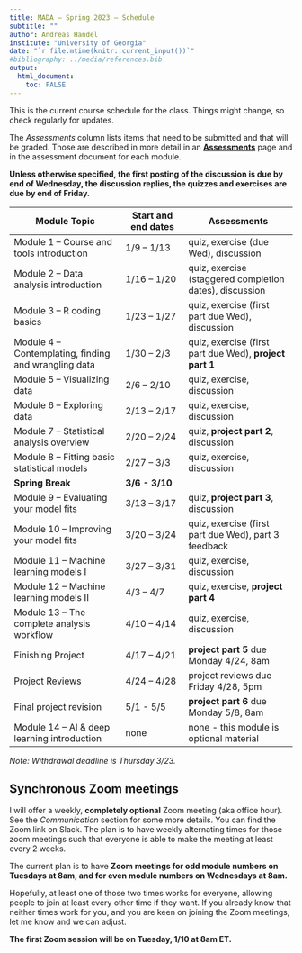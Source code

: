 ---
title: MADA – Spring 2023 – Schedule
subtitle: ""
author: Andreas Handel
institute: "University of Georgia"
date: "`r file.mtime(knitr::current_input())`"
#bibliography: ../media/references.bib
output: 
  html_document:
    toc: FALSE
---

This is the current course schedule for the class. Things might change, so check regularly for updates.

The *Assessments* column lists items that need to be submitted and that will be graded. Those are described in more detail in an [**Assessments**](./Course_Assessments.html) page and in the assessment document for each module.

**Unless otherwise specified, the first posting of the discussion is due by end of Wednesday, the discussion replies, the quizzes and exercises are due by end of Friday.**

| **Module Topic**                                      | **Start and end dates** | **Assessments**                                         |
|----------------------------|----------------|---------------------------|
| Module 1 -- Course and tools introduction             | 1/9 -- 1/13             | quiz, exercise (due Wed), discussion                    |
| Module 2 -- Data analysis introduction                | 1/16 -- 1/20            | quiz, exercise (staggered completion dates), discussion |
| Module 3 -- R coding basics                           | 1/23 -- 1/27            | quiz, exercise (first part due Wed), discussion         |
| Module 4 -- Contemplating, finding and wrangling data | 1/30 -- 2/3             | quiz, exercise (first part due Wed), **project part 1** |
| Module 5 -- Visualizing data                          | 2/6 -- 2/10             | quiz, exercise, discussion                              |
| Module 6 -- Exploring data                            | 2/13 -- 2/17            | quiz, exercise, discussion                              |
| Module 7 -- Statistical analysis overview             | 2/20 -- 2/24            | quiz, **project part 2**, discussion                    |
| Module 8 -- Fitting basic statistical models          | 2/27 -- 3/3             | quiz, exercise, discussion                              |
| **Spring Break**                                      | **3/6 - 3/10**          |                                                         |
| Module 9 -- Evaluating your model fits                | 3/13 -- 3/17            | quiz, **project part 3**, discussion                    |
| Module 10 -- Improving your model fits                | 3/20 -- 3/24            | quiz, exercise (first part due Wed), part 3 feedback    |
| Module 11 -- Machine learning models I                | 3/27 -- 3/31            | quiz, exercise, discussion                              |
| Module 12 -- Machine learning models II               | 4/3 -- 4/7              | quiz, exercise, **project part 4**                      |
| Module 13 -- The complete analysis workflow           | 4/10 -- 4/14            | quiz, exercise, discussion                              |
| Finishing Project                                     | 4/17 -- 4/21            | **project part 5** due Monday 4/24, 8am                 |
| Project Reviews                                       | 4/24 -- 4/28            | project reviews due Friday 4/28, 5pm                    |
| Final project revision                                | 5/1 - 5/5               | **project part 6** due Monday 5/8, 8am                  |
| Module 14 -- AI & deep learning introduction          | none                    | none - this module is optional material                 |

*Note: Withdrawal deadline is Thursday 3/23.*

## Synchronous Zoom meetings

I will offer a weekly, **completely optional** Zoom meeting (aka office hour). See the *Communication* section for some more details. You can find the Zoom link on Slack. The plan is to have weekly alternating times for those zoom meetings such that everyone is able to make the meeting at least every 2 weeks.

The current plan is to have **Zoom meetings for odd module numbers on Tuesdays at 8am, and for even module numbers on Wednesdays at 8am.**

Hopefully, at least one of those two times works for everyone, allowing people to join at least every other time if they want. If you already know that neither times work for you, and you are keen on joining the Zoom meetings, let me know and we can adjust.

**The first Zoom session will be on Tuesday, 1/10 at 8am ET.**
